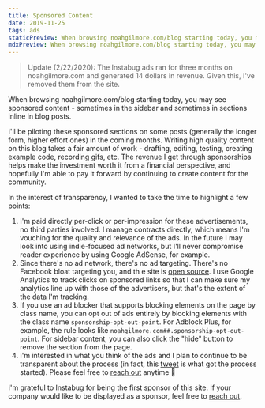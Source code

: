 ```yaml
---
title: Sponsored Content
date: 2019-11-25
tags: ads
staticPreview: When browsing noahgilmore.com/blog starting today, you may see sponsored sections like this. I'll be piloting these sponsored sections on some posts (generally the longer form, higher effort ones) in the coming months. Writing high quality content on this blog takes a fair amount of work...
mdxPreview: When browsing noahgilmore.com/blog starting today, you may see sponsored sections like this. I'll be piloting these sponsored sections on some posts (generally the longer form, higher effort ones) in the coming months. Writing high quality content on this blog takes a fair amount of work...
---
```


> Update (2/22/2020): The Instabug ads ran for three months on noahgilmore.com and generated 14 dollars in revenue. Given this, I've removed them from the site.

When browsing noahgilmore.com/blog starting today, you may see sponsored content - sometimes in the sidebar and sometimes in sections inline in blog posts.

I'll be piloting these sponsored sections on some posts (generally the longer form, higher effort ones) in the coming months. Writing high quality content on this blog takes a fair amount of work - drafting, editing, testing, creating example code, recording gifs, etc. The revenue I get through sponsorships helps make the investment worth it from a financial perspective, and hopefully I'm able to pay it forward by continuing to create content for the community.

In the interest of transparency, I wanted to take the time to highlight a few points:

1. I'm paid directly per-click or per-impression for these advertisements, no third parties involved. I manage contracts directly, which means I'm vouching for the quality and relevance of the ads. In the future I may look into using indie-focused ad networks, but I'll never compromise reader experience by using Google AdSense, for example.
2. Since there's no ad network, there's no ad targeting. There's no Facebook bloat targeting you, and th e site is [open source](https://github.com/noahsark769/noahgilmore.com). I use Google Analytics to track clicks on sponsored links so that I can make sure my analytics line up with those of the advertisers, but that's the extent of the data I'm tracking.
3. If you use an ad blocker that supports blocking elements on the page by class name, you can opt out of ads entirely by blocking elements with the class name `sponsorship-opt-out-point`. For Adblock Plus, for example, the rule looks like `noahgilmore.com##.sponsorship-opt-out-point`. For sidebar content, you can also click the "hide" button to remove the section from the page.
4. I'm interested in what you think of the ads and I plan to continue to be transparent about the process (in fact, this [tweet](https://twitter.com/i/web/status/1189661305780625408) is what got the process started). Please feel free to [reach out](https://twitter.com/noahsark769) anytime 👋

I'm grateful to Instabug for being the first sponsor of this site. If your company would like to be displayed as a sponsor, feel free to [reach out](mailto:noah@noahgilmore.com).
